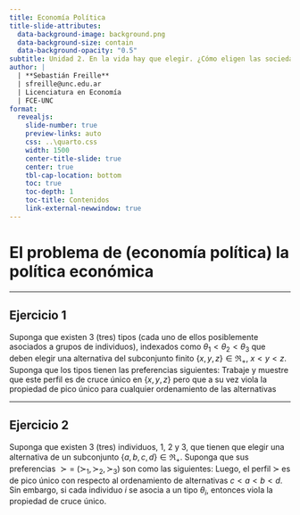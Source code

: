 ```yaml
---
title: Economía Política
title-slide-attributes:
  data-background-image: background.png
  data-background-size: contain
  data-background-opacity: "0.5"
subtitle: Unidad 2. En la vida hay que elegir. ¿Cómo eligen las sociedades?
author: |
  | **Sebastián Freille**
  | sfreille@unc.edu.ar
  | Licenciatura en Economía
  | FCE-UNC
format:
  revealjs:
    slide-number: true
    preview-links: auto
    css: ..\quarto.css
    width: 1500
    center-title-slide: true
    center: true
    tbl-cap-location: bottom	
    toc: true
    toc-depth: 1
    toc-title: Contenidos
    link-external-newwindow: true
---
```


# **El problema de (economía política) la política económica** {background="#CAA811"}

---

::: {.callout-tip icon=true}

## Ejercicio 1

Suponga que existen 3 (tres) tipos (cada uno de ellos posiblemente
asociados a grupos de individuos), indexados como $\theta_{1} <
\theta_{2} < \theta_{3}$ que deben elegir una alternativa del
subconjunto finito $\{x,y,z\} \in \Re_{+}$, $x<y<z$. Suponga que los
tipos tienen las preferencias siguientes:
\begin{align} 
\Phi(\theta_{1}): x \succ y \succ z \\
\Phi(\theta_{2}): x \succ z \succ y \\
\Phi(\theta_{3}): z \succ y \succ x \\
\end{align}
Trabaje y muestre que este perfil es de cruce único en $\{x,y,z\}$ pero
que a su vez viola la propiedad de pico único para cualquier ordenamiento de
las alternativas
:::

---

::: {.callout-tip icon=true}

## Ejercicio 2
Suponga que existen 3 (tres) individuos, 1, 2 y 3, que tienen que
elegir una alternativa de un subconjunto $\{a,b,c,d\} \in
\Re_{+}$. Suponga que sus preferencias $\succ =$ $(\succ_{1},\succ_{2},\succ_{3})$ son como las siguientes:
\begin{align} 
\succ_{1}: a \succ b \succ c \succ d \\
\succ_{2}: d \succ b \succ a \succ c \\
\succ_{3}: b \succ a \succ c \succ d \\
\end{align}
Luego, el perfil $\succ$ es de pico único con respecto al ordenamiento
de alternativas $c<a<b<d$. Sin embargo, si cada individuo $i$ se
asocia a un tipo $\theta_{i}$, entonces viola la propiedad de cruce
único. 
:::


